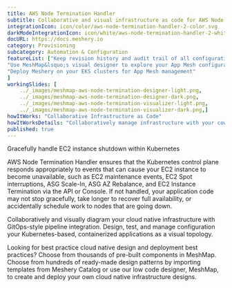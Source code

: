 ```yaml
---
title: AWS Node Termination Handler  
subtitle: Collaborative and visual infrastructure as code for AWS Node Termination Handler
integrationIcon: icon/color/aws-node-termination-handler-2-color.svg
darkModeIntegrationIcon: icon/white/aws-node-termination-handler-2-white.svg
docURL: https://docs.meshery.io
category: Provisioning
subcategory: Automation & Configuration
featureList: ["Keep revision history and audit trail of all configuration changes",
"Use MeshMap&lsquo;s visual designer to explore your App Mesh configuration",
"Deploy Meshery on your EKS clusters for App Mesh management"
]
workingSlides: [
    ../_images/meshmap-aws-node-termination-designer-light.png,
    ../_images/meshmap-aws-node-termination-designer-dark.png,
    ../_images/meshmap-aws-node-termination-visualizer-light.png,
    ../_images/meshmap-aws-node-termination-visualizer-dark.png,]
howItWorks: "Collaborative Infrastructure as Code"
howItWorksDetails: "Collaboratively manage infrastructure with your coworkers synchronously sharing the same designs."
published: true
---
```

<p>
    Gracefully handle EC2 instance shutdown within Kubernetes

</p>
<p>AWS Node Termination Handler ensures that the Kubernetes control plane responds appropriately to events that can cause your EC2 instance to become unavailable, such as EC2 maintenance events, EC2 Spot interruptions, ASG Scale-In, ASG AZ Rebalance, and EC2 Instance Termination via the API or Console. If not handled, your application code may not stop gracefully, take longer to recover full availability, or accidentally schedule work to nodes that are going down.
</p>
<p>
    Collaboratively and visually diagram your cloud native infrastructure with GitOps-style pipeline integration. Design, test, and manage configuration your Kubernetes-based, containerized applications as a visual topology.
</p>
<p>
    Looking for best practice cloud native design and deployment best practices? Choose from thousands of pre-built components in MeshMap. Choose from hundreds of ready-made design patterns by importing templates from Meshery Catalog or use our low code designer, MeshMap, to create and deploy your own cloud native infrastructure designs.
</p>
